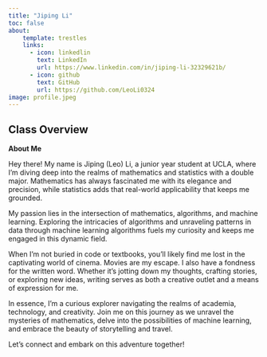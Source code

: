 ```yaml
---
title: "Jiping Li"
toc: false
about: 
    template: trestles
    links: 
      - icon: linkedlin
        text: LinkedIn
        url: https://www.linkedin.com/in/jiping-li-32329621b/
      - icon: github
        text: GitHub
        url: https://github.com/LeoLi0324
image: profile.jpeg
---
```


::: column-page

## Class Overview

**About Me**

Hey there! My name is Jiping (Leo) Li, a junior year student at UCLA, where I'm diving deep into the realms of mathematics and statistics with a double major. Mathematics has always fascinated me with its elegance and precision, while statistics adds that real-world applicability that keeps me grounded.

My passion lies in the intersection of mathematics, algorithms, and machine learning. Exploring the intricacies of algorithms and unraveling patterns in data through machine learning algorithms fuels my curiosity and keeps me engaged in this dynamic field.

When I'm not buried in code or textbooks, you'll likely find me lost in the captivating world of cinema. Movies are my escape. I also have a fondness for the written word. Whether it's jotting down my thoughts, crafting stories, or exploring new ideas, writing serves as both a creative outlet and a means of expression for me.

In essence, I'm a curious explorer navigating the realms of academia, technology, and creativity. Join me on this journey as we unravel the mysteries of mathematics, delve into the possibilities of machine learning, and embrace the beauty of storytelling and travel.

Let's connect and embark on this adventure together!


:::

